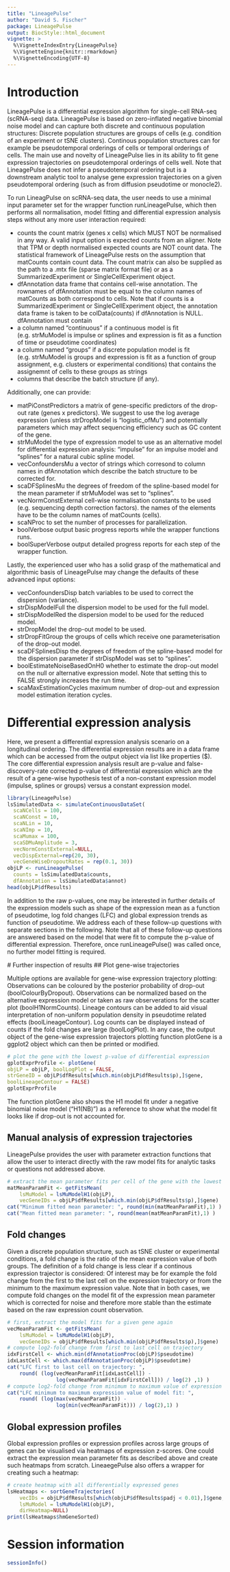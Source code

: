 ```yaml
---
title: "LineagePulse"
author: "David S. Fischer"
package: LineagePulse
output: BiocStyle::html_document
vignette: >
  %\VignetteIndexEntry{LineagePulse}
  %\VignetteEngine{knitr::rmarkdown}
  %\VignetteEncoding{UTF-8}  
---
```

  
  
# Introduction
  
LineagePulse is a differential expression algorithm for single-cell RNA-seq (scRNA-seq) data.
LineagePulse is based on zero-inflated negative binomial noise model and can capture both discrete and continuous population structures:
Discrete population structures are groups of cells (e.g. condition of an experiment or tSNE clusters).
Continous population structures can for example be pseudotemporal orderings of cells or temporal orderings of cells.
The main use and novelty of LineagePulse lies in its ability to fit gene expression trajectories on pseudotemporal orderings of cells well.
Note that LineagePulse does not infer a pseudotemporal ordering but is a downstream analytic tool to analyse gene expression trajectories on a given pseudotemporal ordering (such as from diffusion pseudotime or monocle2).

To run LineagPulse on scRNA-seq data, the user needs to use a minimal input parameter set for 
the wrapper function runLineagePulse, which then performs all normalisation, model fitting and differential expression analysis steps without any more user interaction required:

* counts the count matrix (genes x cells) which MUST NOT be normalised in any way. A valid input option is expected counts from an aligner. Note that TPM or depth normalised expected counts are NOT count data. The statistical framework of LineagePulse rests on the assumption that matCounts contain count data. The count matrix can also be supplied as the path to a .mtx file (sparse matrix format file) or as a SummarizedExperiment or SingleCellExperiment object.
* dfAnnotation data frame that contains cell-wise annotation. The rownames of dfAnnotation must be equal to the column names of matCounts as both correspond to cells. Note that if counts is a SummarizedExperiment or SingleCellExperiment object, the annotation data frame is taken to be colData(counts) if dfAnnotation is NULL. dfAnnotation must contain 
* a column named "continuous" if a continuous model is fit (e.g. strMuModel is impulse or splines and expression is fit as a function of time or pseudotime coordinates) 
* a column named "groups" if a discrete population model is fit (e.g. strMuModel is groups and expression is fit as a function of group assignment, e.g. clusters or experimental conditions) that contains the assignemnt of cells to these groups as strings
* columns that describe the batch structure (if any).

Additionally, one can provide:

* matPiConstPredictors a matrix of gene-specific predictors of the drop-out rate (genes x predictors). We suggest to use the log average expression (unless strDropModel is "logistic_ofMu") and potentially parameters which may affect sequencing efficiency such as GC content of the gene. 
* strMuModel the type of expression model to use as an alternative model for differential expression analysis: "impulse" for an impulse model and "splines" for a natural cubic spline model.
* vecConfoundersMu a vector of strings which corresond to column names in dfAnnotation which describe the batch structure to be corrected for.
* scaDFSplinesMu the degrees of freedom of the spline-based model for the mean parameter if strMuModel was set to "splines".
* vecNormConstExternal cell-wise normalisation constants to be used (e.g. sequencing depth correction factors). the names of the elements have to be the column names of matCounts (cells).
* scaNProc to set the number of processes for parallelization.
* boolVerbose output basic progress reports while the wrapper functions runs.
* boolSuperVerbose output detailed progress reports for each step of the wrapper function.

Lastly, the experienced user who has a solid grasp of the mathematical and algorithmic basis of LineagePulse may change the defaults of these advanced input options:

* vecConfoundersDisp batch variables to be used to correct the dispersion (variance).
* strDispModelFull the dispersion model to be used for the full model.
* strDispModelRed the dispersion model to be used for the reduced model.
* strDropModel the drop-out model to be used.
* strDropFitGroup the groups of cells which receive one parameterisation of the drop-out model.
* scaDFSplinesDisp the degrees of freedom of the spline-based model for the dispersion parameter if strDispModel was set to "splines".
* boolEstimateNoiseBasedOnH0 whether to estimate the drop-out model on the null or alternative expression model. Note that setting this to FALSE strongly increases the run time.
* scaMaxEstimationCycles maximum number of drop-out and expression model estimation iteration cycles.

# Differential expression analysis

Here, we present a differential expression analysis scenario on a longitudinal ordering.
The differential expression results are in a data frame which can be accessed from the output object via list like properties ($).
The core differential expression analysis result are p-value and false-discovery-rate corrected p-value of differential expression which are the result of a gene-wise hypothesis test of a non-constant expression model (impulse, splines or groups) versus a constant expression model.

```r
library(LineagePulse)
lsSimulatedData <- simulateContinuousDataSet(
  scaNCells = 100,
  scaNConst = 10,
  scaNLin = 10,
  scaNImp = 10,
  scaMumax = 100,
  scaSDMuAmplitude = 3,
  vecNormConstExternal=NULL,
  vecDispExternal=rep(20, 30),
  vecGeneWiseDropoutRates = rep(0.1, 30))
objLP <- runLineagePulse(
  counts = lsSimulatedData$counts,
  dfAnnotation = lsSimulatedData$annot)
head(objLP$dfResults)
```
  
  In addition to the raw p-values, one may be interested in further details of the expression models such as shape of the expression mean as a function of pseudotime, log fold changes (LFC) and global expression trends as function of pseudotime. 
  We address each of these follow-up questions with separate sections in the following.
  Note that all of these follow-up questions are answered based on the model that were fit to compute the p-value of differential expression. 
  Therefore, once runLineagePulse() was called once, no further model fitting is required.
  
  # Further inspection of results
  ## Plot gene-wise trajectories
  
  Multiple options are available for gene-wise expression trajectory plotting:
  Observations can be coloured by the posterior probability of drop-out (boolColourByDropout).
  Observations can be normalized based on the alternative expression model 
  or taken as raw observerations for the scatter plot (boolH1NormCounts).
  Lineage contours can be added to aid visual interpretation of non-uniform population density in pseudotime related effects (boolLineageContour).
  Log counts can be displayed instead of counts if the fold changes are large (boolLogPlot).
  In any case, the output object of the gene-wise expression trajectors plotting function plotGene
  is a ggplot2 object which can then be printed or modified.
  
  ```r
# plot the gene with the lowest p-value of differential expression
gplotExprProfile <- plotGene(
objLP = objLP, boolLogPlot = FALSE,
strGeneID = objLP$dfResults[which.min(objLP$dfResults$p),]$gene,
boolLineageContour = FALSE)
gplotExprProfile
```

The function plotGene also shows the H1 model fit under a negative binomial noise model ("H1(NB)") as a reference to show what the model fit looks like if drop-out is not accounted for.

## Manual analysis of expression trajectories

LineagePulse provides the user with parameter extraction functions that allow the user to interact directly with the raw model fits for analytic tasks or questions not addressed above.

```r
# extract the mean parameter fits per cell of the gene with the lowest p-value.
matMeanParamFit <- getFitsMean(
    lsMuModel = lsMuModelH1(objLP),
    vecGeneIDs = objLP$dfResults[which.min(objLP$dfResults$p),]$gene)
cat("Minimum fitted mean parameter: ", round(min(matMeanParamFit),1) )
cat("Mean fitted mean parameter: ", round(mean(matMeanParamFit),1) )
```

## Fold changes

Given a discrete population structure, such as tSNE cluster or experimental conditions, a fold change is the ratio of the mean expression value of both groups. 
The definition of a fold change is less clear if a continous expression trajector is considered:
Of interest may be for example the fold change from the first to the last cell on the expression trajectory or from the minimum to the maximum expression value.
Note that in both cases, we compute fold changes on the model fit of the expression mean parameter which is corrected for noise and therefore more stable than the estimate based on the raw expression count observation.
```r
# first, extract the model fits for a given gene again
vecMeanParamFit <- getFitsMean(
    lsMuModel = lsMuModelH1(objLP),
    vecGeneIDs = objLP$dfResults[which.min(objLP$dfResults$p),]$gene)
# compute log2-fold change from first to last cell on trajectory
idxFirstCell <- which.min(dfAnnotationProc(objLP)$pseudotime)
idxLastCell <- which.max(dfAnnotationProc(objLP)$pseudotime)
cat("LFC first to last cell on trajectory: ",
    round( (log(vecMeanParamFit[idxLastCell]) - 
                log(vecMeanParamFit[idxFirstCell])) / log(2) ,1) )
# compute log2-fold change from minimum to maximum value of expression trajectory
cat("LFC minimum to maximum expression value of model fit: ", 
    round( (log(max(vecMeanParamFit)) - 
                log(min(vecMeanParamFit))) / log(2),1) )
```

## Global expression profiles
Global expression profiles or expression profiles across large groups of genes can be visualised via heatmaps of expression z-scores.
One could extract the expression mean parameter fits as described above and create such heatmaps from scratch.
LineaegePulse also offers a wrapper for creating such a heatmap:

```r
# create heatmap with all differentially expressed genes
lsHeatmaps <- sortGeneTrajectories(
    vecIDs = objLP$dfResults[which(objLP$dfResults$padj < 0.01),]$gene,
    lsMuModel = lsMuModelH1(objLP),
    dirHeatmap=NULL)
print(lsHeatmaps$hmGeneSorted)
```

# Session information

```r
sessionInfo()
```